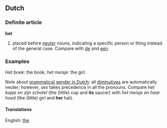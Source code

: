 ==Dutch==
===Definite article===
'''het'''

# placed before [[neuter]] nouns, indicating a specific person or thing instead of the general case. Compare with [[de]] and [[een]].

=== Examples === 

''Het boek'': the book; ''het meisje'': the girl.

Note about [[grammatical gender in Dutch]]: all [[diminutive|diminutives]] are automatically neuter; however, sex takes precedence in all the pronouns. Compare ''het kopje en zijn schotel'' (the (little) cup and '''its''' saucer) with ''het meisje en haar hoed'' (the (little) girl and '''her''' hat).

==== Translations ====
English: [[the]]